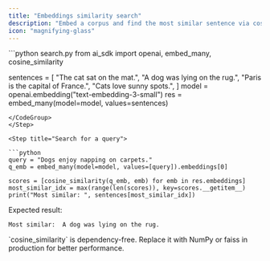 ```yaml
---
title: "Embeddings similarity search"
description: "Embed a corpus and find the most similar sentence via cosine similarity."
icon: "magnifying-glass"
---
```



<Steps>
<Step title="Embed your corpus">

<CodeGroup>
```python search.py
from ai_sdk import openai, embed_many, cosine_similarity

sentences = [
"The cat sat on the mat.",
"A dog was lying on the rug.",
"Paris is the capital of France.",
"Cats love sunny spots.",
]
model = openai.embedding("text-embedding-3-small")
res = embed_many(model=model, values=sentences)

````
</CodeGroup>
</Step>

<Step title="Search for a query">

```python
query = "Dogs enjoy napping on carpets."
q_emb = embed_many(model=model, values=[query]).embeddings[0]

scores = [cosine_similarity(q_emb, emb) for emb in res.embeddings]
most_similar_idx = max(range(len(scores)), key=scores.__getitem__)
print("Most similar: ", sentences[most_similar_idx])
````

Expected result:

```text
Most similar:  A dog was lying on the rug.
```

</Step>
</Steps>

<Note>
  `cosine_similarity` is dependency-free. Replace it with NumPy or faiss in production for better
  performance.
</Note>

